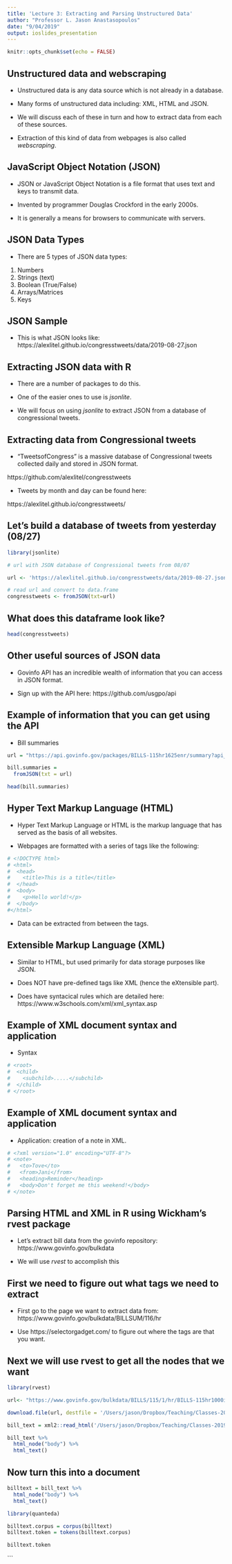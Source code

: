 ```yaml
---
title: 'Lecture 3: Extracting and Parsing Unstructured Data'
author: "Professor L. Jason Anastasopoulos"
date: "9/04/2019"
output: ioslides_presentation
---
```


```r
knitr::opts_chunk$set(echo = FALSE)
```

## Unstructured data and webscraping

- Unstructured data is any data source which is not already in a database.

- Many forms of unstructured data including: XML, HTML and JSON.

- We will discuss each of these in turn and how to extract data from each of these sources.

- Extraction of this kind of data from webpages is also called *webscraping*. 


## JavaScript Object Notation (JSON)

- JSON or JavaScript Object Notation is a file format that uses text and keys to transmit data.

- Invented by programmer Douglas Crockford in the early 2000s.

- It is generally a means for browsers to communicate with servers.

## JSON Data Types

- There are 5 types of JSON data types:
1. Numbers
2. Strings (text)
3. Boolean (True/False)
4. Arrays/Matrices
5. Keys

## JSON Sample

- This is what JSON looks like:
https://alexlitel.github.io/congresstweets/data/2019-08-27.json


## Extracting JSON data with R

- There are a number of packages to do this.

- One of the easier ones to use is *jsonlite*. 

- We will focus on using *jsonlite* to extract JSON from a database of congressional tweets.

## Extracting data from Congressional tweets

- "TweetsofCongress" is a massive database of Congressional tweets collected daily and stored in JSON format.

https://github.com/alexlitel/congresstweets

- Tweets by month and day can be found here: 

https://alexlitel.github.io/congresstweets/

## Let's build a database of tweets from yesterday (08/27)

```r
library(jsonlite)

# url with JSON database of Congressional tweets from 08/07

url <- 'https://alexlitel.github.io/congresstweets/data/2019-08-27.json'

# read url and convert to data.frame 
congresstweets <- fromJSON(txt=url)
```

## What does this dataframe look like?
```r
head(congresstweets)
```


## Other useful sources of JSON data

- Govinfo API has an incredible wealth of information that you can access in JSON format.

- Sign up with the API here: https://github.com/usgpo/api

## Example of information that you can get using the API

- Bill summaries

```r
url = "https://api.govinfo.gov/packages/BILLS-115hr1625enr/summary?api_key=DEMO_KEY"

bill.summaries = 
  fromJSON(txt = url)

head(bill.summaries)
```


## Hyper Text Markup Language (HTML) 

- Hyper Text Markup Language or HTML is the markup language that has served as the basis of all websites.

- Webpages are formatted with a series of tags like the following:
```r
# <!DOCTYPE html>
# <html>
#  <head>
#    <title>This is a title</title>
#  </head>
#  <body>
#    <p>Hello world!</p>
#  </body>
#</html>
```

- Data can be extracted from between the tags.

## Extensible Markup Language (XML)

- Similar to HTML, but used primarily for data storage purposes like JSON.

- Does NOT have pre-defined tags like XML (hence the eXtensible part).

- Does have syntacical rules which are detailed here: https://www.w3schools.com/xml/xml_syntax.asp 


## Example of XML document syntax and application

- Syntax
```r
# <root>
#  <child>
#    <subchild>.....</subchild>
#  </child>
# </root>
```


## Example of XML document syntax and application

- Application: creation of a note in XML.

```r
# <?xml version="1.0" encoding="UTF-8"?>
# <note>
#   <to>Tove</to>
#   <from>Jani</from>
#   <heading>Reminder</heading>
#   <body>Don't forget me this weekend!</body>
# </note>
```




## Parsing HTML and XML in R using Wickham's rvest package

- Let's extract bill data from the govinfo repository: https://www.govinfo.gov/bulkdata

- We will use *rvest* to accomplish this



## First we need to figure out what tags we need to extract

- First go to the page we want to extract data from: https://www.govinfo.gov/bulkdata/BILLSUM/116/hr

- Use https://selectorgadget.com/ to figure out where the tags are that you want.

## Next we will use rvest to get all the nodes that we want

```r
library(rvest)

url<- "https://www.govinfo.gov/bulkdata/BILLS/115/1/hr/BILLS-115hr1000ih.xml"

download.file(url, destfile = '/Users/jason/Dropbox/Teaching/Classes-2019-2020-UGA/Text Analysis/Lectures/Week 3 - Extracting Unstructured Data/billsums.xml')

bill_text = xml2::read_html('/Users/jason/Dropbox/Teaching/Classes-2019-2020-UGA/Text Analysis/Lectures/Week 3 - Extracting Unstructured Data/billsums.xml')

bill_text %>%
  html_node("body") %>%
  html_text()
```

## Now turn this into a document

```r
billtext = bill_text %>%
  html_node("body") %>%
  html_text()

library(quanteda)

billtext.corpus = corpus(billtext)
billtext.token = tokens(billtext.corpus)

billtext.token
```


```